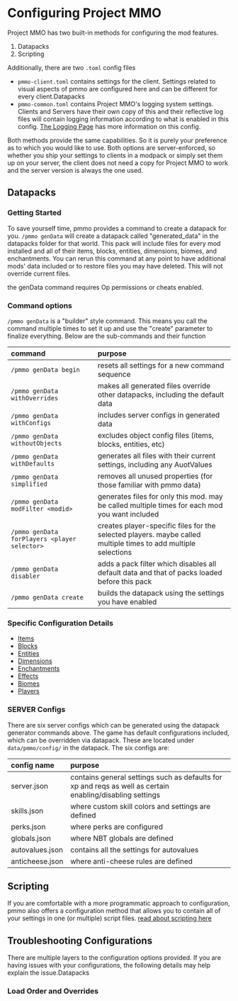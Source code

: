 # Configuring Project MMO

Project MMO has two built-in methods for configuring the mod features.
1. Datapacks
2. Scripting

Additionally, there are two `.toml` config files
- `pmmo-client.toml` contains settings for the client.  Settings related to visual aspects of pmmo are configured here and can be different for every client.Datapacks
- `pmmo-common.toml` contains Project MMO's logging system settings.  Clients and Servers have their own copy of this and their reflective log files will contain logging information according to what is enabled in this config.  [The Logging Page](logging) has more information on this config.

Both methods provide the same capabilities.  So it is purely your preference as to which you would like to use.  Both options are server-enforced, so whether you ship your settings to clients in a modpack or simply set them up on your server, the client does not need a copy for Project MMO to work and the server version is always the one used.

## Datapacks
### Getting Started
To save yourself time, pmmo provides a command to create a datapack for you.  `/pmmo genData` will create a datapack called "generated_data" in the datapacks folder for that world.  This pack will include files for every mod installed and all of their items, blocks, entities, dimensions, biomes, and enchantments.  You can rerun this command at any point to have additional mods' data included or to restore files you may have deleted.  This will not override current files.

<Callout variant="info">the genData command requires Op permissions or cheats enabled.</Callout>

### Command options
`/pmmo genData` is a "builder" style command.  This means you call the command multiple times to set it up and use the "create" parameter to finalize everything.  Below are the sub-commands and their function

| command                                      | purpose                                                                                                        |
|:---------------------------------------------|:---------------------------------------------------------------------------------------------------------------|
| `/pmmo genData begin`                        | resets all settings for a new command sequence                                                                 |
| `/pmmo genData withOverrides`                | makes all generated files override other datapacks, including the default data                                 |
| `/pmmo genData withConfigs`                  | includes server configs in generated data                                                                      |
| `/pmmo genData withoutObjects`               | excludes object config files (items, blocks, entities, etc)                                                    |
| `/pmmo genData withDefaults`                 | generates all files with their current settings, including any AuotValues                                      |
| `/pmmo genData simplified`                   | removes all unused properties (for those familiar with pmmo data)                                              |
| `/pmmo genData modFilter <modid>`            | generates files for only this mod.  may be called multiple times for each mod you want included                |
| `/pmmo genData forPlayers <player selector>` | creates player-specific files for the selected players. maybe called multiple times to add multiple selections |
| `/pmmo genData disabler`                     | adds a pack filter which disables all default data and that of packs loaded before this pack                   |
| `/pmmo genData create`                       | builds the datapack using the settings you have enabled                                                        |

### Specific Configuration Details
- [Items](./datapackconfig/items)
- [Blocks](./datapackconfig/blocks)
- [Entities](./datapackconfig/entities)
- [Dimensions](./datapackconfig/dimensions)
- [Enchantments](./datapackconfig/enchantments)
- [Effects](./datapackconfig/effects)
- [Biomes](./datapackconfig/biomes)
- [Players](./datapackconfig/players)

### SERVER Configs
There are six server configs which can be generated using the datapack generator commands above.  The game has default configurations included, which can be overridden via datapack.  These are located under `data/pmmo/config/` in the datapack.  The six configs are:

| config name     | purpose                                                                                                   |
|:----------------|:----------------------------------------------------------------------------------------------------------|
| server.json     | contains general settings such as defaults for xp and reqs as well as certain enabling/disabling settings |
| skills.json     | where custom skill colors and settings are defined                                                        |
| perks.json      | where perks are configured                                                                                |
| globals.json    | where NBT globals are defined                                                                             |
| autovalues.json | contains all the settings for autovalues                                                                  |
| anticheese.json | where anti-cheese rules are defined                                                                       |

## Scripting
If you are comfortable with a more programmatic approach to configuration, pmmo also offers a configuration method that allows you to contain all of your settings in one (or multiple) script files.  [read about scripting here](scripting)

## Troubleshooting Configurations
There are multiple layers to the configuration options provided.  If you are having issues with your configurations, the following details may help explain the issue.Datapacks

### Load Order and Overrides
